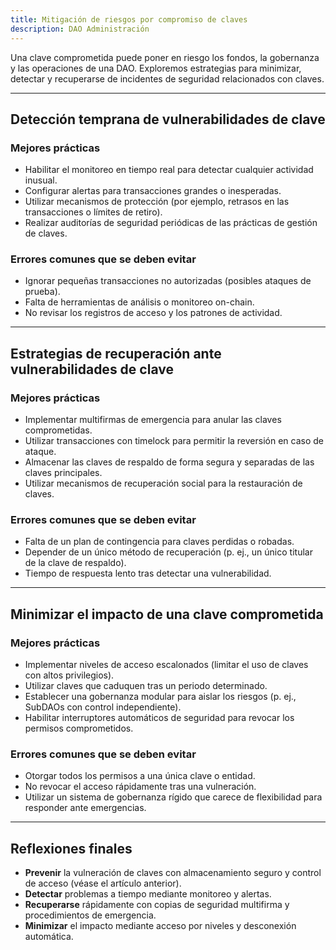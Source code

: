 ```yaml
---
title: Mitigación de riesgos por compromiso de claves
description: DAO Administración
---
```


Una clave comprometida puede poner en riesgo los fondos, la gobernanza y las operaciones de una DAO. Exploremos estrategias para minimizar, detectar y recuperarse de incidentes de seguridad relacionados con claves.

---

## **Detección temprana de vulnerabilidades de clave**

### **Mejores prácticas**
- Habilitar el monitoreo en tiempo real para detectar cualquier actividad inusual.
- Configurar alertas para transacciones grandes o inesperadas.
- Utilizar mecanismos de protección (por ejemplo, retrasos en las transacciones o límites de retiro).
- Realizar auditorías de seguridad periódicas de las prácticas de gestión de claves.

### **Errores comunes que se deben evitar**
- Ignorar pequeñas transacciones no autorizadas (posibles ataques de prueba).
- Falta de herramientas de análisis o monitoreo on-chain.
- No revisar los registros de acceso y los patrones de actividad.

---

## **Estrategias de recuperación ante vulnerabilidades de clave**

### **Mejores prácticas**
- Implementar multifirmas de emergencia para anular las claves comprometidas. 
- Utilizar transacciones con timelock para permitir la reversión en caso de ataque.
- Almacenar las claves de respaldo de forma segura y separadas de las claves principales.
- Utilizar mecanismos de recuperación social para la restauración de claves.

### **Errores comunes que se deben evitar**
- Falta de un plan de contingencia para claves perdidas o robadas.
- Depender de un único método de recuperación (p. ej., un único titular de la clave de respaldo).
- Tiempo de respuesta lento tras detectar una vulnerabilidad.

---

## **Minimizar el impacto de una clave comprometida**

### **Mejores prácticas**
- Implementar niveles de acceso escalonados (limitar el uso de claves con altos privilegios).
- Utilizar claves que caduquen tras un periodo determinado.
- Establecer una gobernanza modular para aislar los riesgos (p. ej., SubDAOs con control independiente).
- Habilitar interruptores automáticos de seguridad para revocar los permisos comprometidos.

### **Errores comunes que se deben evitar**
- Otorgar todos los permisos a una única clave o entidad. 
- No revocar el acceso rápidamente tras una vulneración.
- Utilizar un sistema de gobernanza rígido que carece de flexibilidad para responder ante emergencias.

---

## **Reflexiones finales**
- **Prevenir** la vulneración de claves con almacenamiento seguro y control de acceso (véase el artículo anterior).
- **Detectar** problemas a tiempo mediante monitoreo y alertas.
- **Recuperarse** rápidamente con copias de seguridad multifirma y procedimientos de emergencia.
- **Minimizar** el impacto mediante acceso por niveles y desconexión automática.